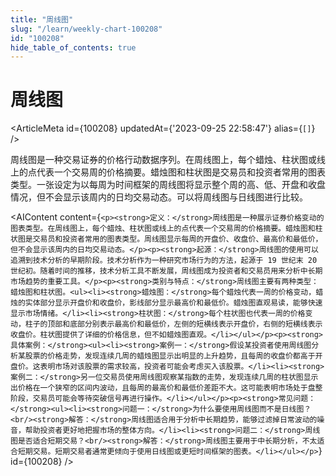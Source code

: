 ```yaml
---
title: "周线图"
slug: "/learn/weekly-chart-100208"
id: "100208"
hide_table_of_contents: true
---
```



# 周线图

<ArticleMeta id={100208} updatedAt={'2023-09-25 22:58:47'} alias={`[]`} />
<div className='border-solid border-b border-t-0 my-4 border-[var(--ifm-color-gray-300)]' />

周线图是一种交易证券的价格行动数据序列。在周线图上，每个蜡烛、柱状图或线上的点代表一个交易周的价格摘要。蜡烛图和柱状图是交易员和投资者常用的图表类型。一张设定为以每周为时间框架的周线图将显示整个周的高、低、开盘和收盘情况，但不会显示该周内的日均交易动态。可以将周线图与日线图进行比较。

<AIContent content={`<p><strong>定义：</strong>周线图是一种展示证券价格变动的图表类型。在周线图上，每个蜡烛、柱状图或线上的点代表一个交易周的价格摘要。蜡烛图和柱状图是交易员和投资者常用的图表类型。周线图显示每周的开盘价、收盘价、最高价和最低价，但不会显示该周内的日均交易动态。</p><p><strong>起源：</strong>周线图的使用可以追溯到技术分析的早期阶段。技术分析作为一种研究市场行为的方法，起源于 19 世纪末 20 世纪初。随着时间的推移，技术分析工具不断发展，周线图成为投资者和交易员用来分析中长期市场趋势的重要工具。</p><p><strong>类别与特点：</strong>周线图主要有两种类型：蜡烛图和柱状图。<ul><li><strong>蜡烛图：</strong>每个蜡烛代表一周的价格变动，蜡烛的实体部分显示开盘价和收盘价，影线部分显示最高价和最低价。蜡烛图直观易读，能够快速显示市场情绪。</li><li><strong>柱状图：</strong>每个柱状图也代表一周的价格变动，柱子的顶部和底部分别表示最高价和最低价，左侧的短横线表示开盘价，右侧的短横线表示收盘价。柱状图提供了详细的价格信息，但不如蜡烛图直观。</li></ul></p><p><strong>具体案例：</strong><ul><li><strong>案例一：</strong>假设某投资者使用周线图分析某股票的价格走势，发现连续几周的蜡烛图显示出明显的上升趋势，且每周的收盘价都高于开盘价。这表明市场对该股票的需求较高，投资者可能会考虑买入该股票。</li><li><strong>案例二：</strong>另一位交易员使用周线图观察某指数的走势，发现连续几周的柱状图显示出价格在一个狭窄的区间内波动，且每周的最高价和最低价差距不大。这可能表明市场处于盘整阶段，交易员可能会等待突破信号再进行操作。</li></ul></p><p><strong>常见问题：</strong><ul><li><strong>问题一：</strong>为什么要使用周线图而不是日线图？<br/><strong>解答：</strong>周线图适合用于分析中长期趋势，能够过滤掉日常波动的噪音，帮助投资者更好地把握市场的整体方向。</li><li><strong>问题二：</strong>周线图是否适合短期交易？<br/><strong>解答：</strong>周线图主要用于中长期分析，不太适合短期交易。短期交易者通常更倾向于使用日线图或更短时间框架的图表。</li></ul></p>`} id={100208} />
